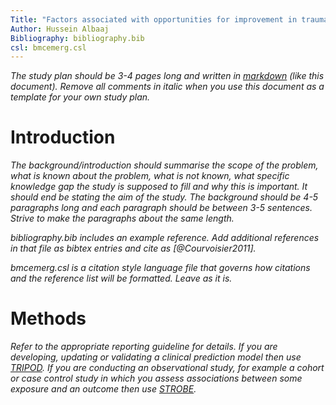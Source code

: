 ```yaml
---
Title: "Factors associated with opportunities for improvement in trauma care"
Author: Hussein Albaaj
Bibliography: bibliography.bib
csl: bmcemerg.csl
---
```


*The study plan should be 3-4 pages long and written in
[markdown](https://rmarkdown.rstudio.com/) (like this
document). Remove all comments in italic when you use this document as
a template for your own study plan.*

Introduction
============

*The background/introduction should summarise the scope of the problem,
what is known about the problem, what is not known, what specific
knowledge gap the study is supposed to fill and why this is
important. It should end be stating the aim of the study. The
background should be 4-5 paragraphs long and each paragraph should be
between 3-5 sentences. Strive to make the paragraphs about the same
length.*

*bibliography.bib includes an example reference. Add additional
references in that file as bibtex entries and cite as
[@Courvoisier2011].*

*bmcemerg.csl is a citation style language file that governs how
citations and the reference list will be formatted. Leave as it is.*

Methods
=======

*Refer to the appropriate reporting guideline for details. If you are
developing, updating or validating a clinical prediction model then
use
[TRIPOD](https://www.equator-network.org/reporting-guidelines/tripod-statement/). If
you are conducting an observational study, for example a cohort or
case control study in which you assess associations between some
exposure and an outcome then use
[STROBE](https://www.equator-network.org/reporting-guidelines/strobe/).*
